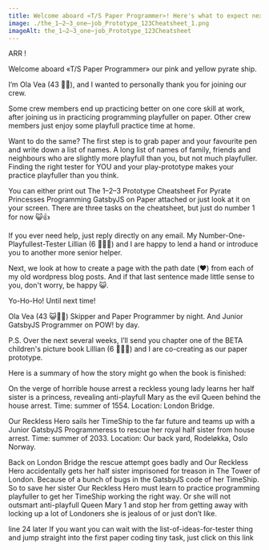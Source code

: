 ```yaml
---
title: Welcome aboard «T/S Paper Programmer»! Here's what to expect next....
image: ./the_1–2–3_one–job_Prototype_123Cheatsheet_1.png
imageAlt: the_1–2–3_one–job_Prototype_123Cheatsheet
---
```



ARR !

Welcome aboard «T/S Paper Programmer» our pink and yellow pyrate ship.

I’m Ola Vea (43 🖖😺), and I wanted to personally thank you for joining our crew.

Some crew members end up practicing better on one core skill at work, after joining us in practicing programming playfuller on paper. Other crew members just enjoy some playfull practice time at home.

Want to do the same? The first step is to grab paper and your favourite pen and write down a list of names. A long list of names of family, friends and neighbours who are slightly more playfull than you, but not much playfuller. Finding the right tester for YOU and your play-prototype makes your practice playfuller than you think.

You can either print out The 1–2–3 Prototype Cheatsheet For Pyrate Princesses Programming GatsbyJS on Paper attached or just look at it on your screen. There are three tasks on the cheatsheet, but just do number 1 for now 😺👍

If you ever need help, just reply directly on any email. My Number-One-Playfullest-Tester Lillian (6 🦄🏴‍☠️) and I are happy to lend a hand or introduce you to another more senior helper.

Next, we look at how to create a page with the path date (❤️) from each of my old wordpress blog posts. And if that last sentence made little sense to you, don't worry, be happy 😺.

Yo-Ho-Ho!
Until next time!

Ola Vea (43 😺🏴‍☠️)
Skipper and Paper Programmer by night.
And Junior GatsbyJS Programmer on POW! by day.

P.S.
Over the next several weeks, I’ll send you chapter one of the BETA children's picture book Lillian (6 👑🏴‍☠️) and I are co-creating as our paper prototype.

Here is a summary of how the story might go when the book is finished:

On the verge of horrible house arrest a reckless young lady learns her half sister is a princess, revealing anti-playfull Mary as the evil Queen behind the house arrest. Time: summer of 1554. Location: London Bridge.

Our Reckless Hero sails her TimeShip to the far future and teams up with a Junior GatsbyJS Programmeress to rescue her royal half sister from house arrest. Time: summer of 2033. Location: Our back yard, Rodeløkka, Oslo Norway.

Back on London Bridge the rescue attempt goes badly and Our Reckless Hero accidentally gets her half sister imprisoned for treason in The Tower of London. Because of a bunch of bugs in the GatsbyJS code of her TimeShip. So to save her sister Our Reckless Hero must learn to practice programming playfuller to get her TimeShip working the right way. Or she will not outsmart anti-playfull Queen Mary 1 and stop her from getting away with locking up a lot of Londoners she is jealous of or just don’t like.



line 24 later
If you want you can wait with the list-of-ideas-for-tester thing and jump straight into the first paper coding tiny task, just click on this link